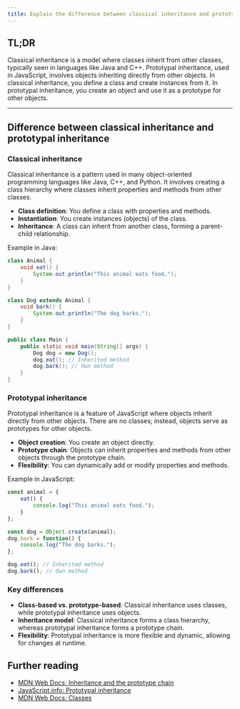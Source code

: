 ```yaml
---
title: Explain the difference between classical inheritance and prototypal inheritance.
---
```


## TL;DR

Classical inheritance is a model where classes inherit from other classes, typically seen in languages like Java and C++. Prototypal inheritance, used in JavaScript, involves objects inheriting directly from other objects. In classical inheritance, you define a class and create instances from it. In prototypal inheritance, you create an object and use it as a prototype for other objects.

---

## Difference between classical inheritance and prototypal inheritance

### Classical inheritance

Classical inheritance is a pattern used in many object-oriented programming languages like Java, C++, and Python. It involves creating a class hierarchy where classes inherit properties and methods from other classes.

- **Class definition**: You define a class with properties and methods.
- **Instantiation**: You create instances (objects) of the class.
- **Inheritance**: A class can inherit from another class, forming a parent-child relationship.

Example in Java:

```java
class Animal {
    void eat() {
        System.out.println("This animal eats food.");
    }
}

class Dog extends Animal {
    void bark() {
        System.out.println("The dog barks.");
    }
}

public class Main {
    public static void main(String[] args) {
        Dog dog = new Dog();
        dog.eat(); // Inherited method
        dog.bark(); // Own method
    }
}
```

### Prototypal inheritance

Prototypal inheritance is a feature of JavaScript where objects inherit directly from other objects. There are no classes; instead, objects serve as prototypes for other objects.

- **Object creation**: You create an object directly.
- **Prototype chain**: Objects can inherit properties and methods from other objects through the prototype chain.
- **Flexibility**: You can dynamically add or modify properties and methods.

Example in JavaScript:

```javascript
const animal = {
    eat() {
        console.log("This animal eats food.");
    }
};

const dog = Object.create(animal);
dog.bark = function() {
    console.log("The dog barks.");
};

dog.eat(); // Inherited method
dog.bark(); // Own method
```

### Key differences

- **Class-based vs. prototype-based**: Classical inheritance uses classes, while prototypal inheritance uses objects.
- **Inheritance model**: Classical inheritance forms a class hierarchy, whereas prototypal inheritance forms a prototype chain.
- **Flexibility**: Prototypal inheritance is more flexible and dynamic, allowing for changes at runtime.

## Further reading

- [MDN Web Docs: Inheritance and the prototype chain](https://developer.mozilla.org/en-US/docs/Web/JavaScript/Inheritance_and_the_prototype_chain)
- [JavaScript.info: Prototypal inheritance](https://javascript.info/prototype-inheritance)
- [MDN Web Docs: Classes](https://developer.mozilla.org/en-US/docs/Web/JavaScript/Reference/Classes)


